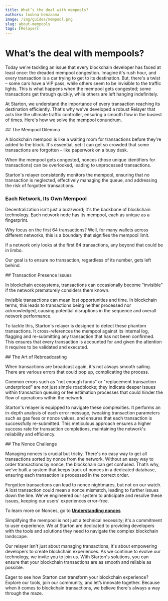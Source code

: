 ```yaml
---
title: What’s the deal with mempools?
authors: loubna-benzaama
image: /img/guides/mempool.png
slug: about-mempools
tags: [Relayer]
---
```


# What’s the deal with mempools?

Today we're tackling an issue that every blockchain developer has faced at least once: the dreaded mempool congestion. Imagine it's rush hour, and every transaction is a car trying to get to its destination. But, there's a twist – some cars have a VIP pass, while others seem to be invisible to the traffic lights. This is what happens when the mempool gets congested; some transactions get through quickly, while others are left hanging indefinitely.

At Starton, we understand the importance of every transaction reaching its destination efficiently. That's why we've developed a robust Relayer that acts like the ultimate traffic controller, ensuring a smooth flow in the busiest of times. Here's how we solve the mempool conundrum.

<StepSection>
## The Mempool Dilemma

A blockchain mempool is like a waiting room for transactions before they're added to the block. It's essential, yet it can get so crowded that some transactions are forgotten – like paperwork on a busy desk.

When the mempool gets congested, nonces (those unique identifiers for transactions) can be overlooked, leading to unprocessed transactions.

Starton's relayer consistently monitors the mempool, ensuring that no transaction is neglected, effectively managing the queue, and addressing the risk of forgotten transactions.

### Each Network, Its Own Mempool

Decentralization isn't just a buzzword; it's the backbone of blockchain technology. Each network node has its mempool, each as unique as a fingerprint.

Why focus on the first 64 transactions? Well, for many wallets across different networks, this is a boundary that signifies the mempool limit.

If a network only looks at the first 64 transactions, any beyond that could be in limbo.

Our goal is to ensure no transaction, regardless of its number, gets left behind.
</StepSection>

<StepSection>
## Transaction Presence Issues

In blockchain ecosystems, transactions can occasionally become "invisible" if the network prematurely considers them known.

Invisible transactions can mean lost opportunities and time. In blockchain terms, this leads to transactions being neither processed nor acknowledged, causing potential disruptions in the sequence and overall network performance.

To tackle this, Starton's relayer is designed to detect these phantom transactions. It cross-references the mempool against its internal log, flagging and re-submitting any transaction that has not been confirmed. This ensures that every transaction is accounted for and given the attention it requires to be validated and executed.
</StepSection>

<StepSection>
## The Art of Rebroadcasting

When transactions are broadcast again, it's not always smooth sailing. There are various errors that could pop up, complicating the process.

Common errors such as "not enough funds" or "replacement transaction underpriced" are not just simple roadblocks; they indicate deeper issues within transaction queuing or fee estimation processes that could hinder the flow of operations within the network.

Starton's relayer is equipped to navigate these complexities. It performs an in-depth analysis of each error message, tweaking transaction parameters such as gas fees or nonce values, and ensures that each transaction is successfully re-submitted. This meticulous approach ensures a higher success rate for transaction completions, maintaining the network's reliability and efficiency.
</StepSection>

<StepSection>
## The Nonce Challenge

Managing nonces is crucial but tricky. There's no easy way to get all transactions sorted by nonce from the network. Without an easy way to order transactions by nonce, the blockchain can get confused. That’s why, we’ve built a system that keeps track of nonces in a dedicated database, ensuring each transaction is processed in the correct order.

Forgotten transactions can lead to nonce nightmares, but not on our watch. A lost transaction could mean a nonce mismatch, leading to further issues down the line. We've engineered our system to anticipate and resolve these issues, keeping our users' experiences error-free.

To learn more on Nonces, go to **[Understanding nonces](/docs/transactions/understanding-nonce)**

Simplifying the mempool is not just a technical necessity; it's a commitment to user experience. We at Starton are dedicated to providing developers with the tools and solutions they need to navigate the complex blockchain landscape.

Our relayer isn't just about managing transactions; it's about empowering developers to create  blockchain experiences. As we continue to evolve our technology, we invite you to join us. With Starton's solutions, you can ensure that your blockchain transactions are as smooth and reliable as possible.

Eager to see how Starton can transform your blockchain experience? Explore our tools, join our community, and let’s innovate together. Because when it comes to blockchain transactions, we believe there's always a way through the maze.
</StepSection>
